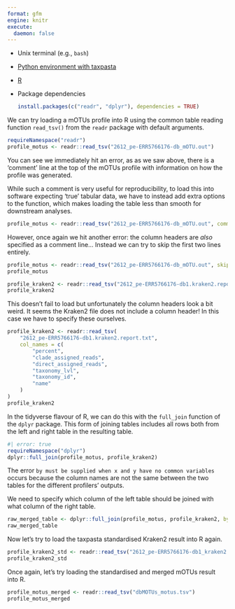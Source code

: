 ```yaml
---
format: gfm
engine: knitr
execute:
  daemon: false
---
```


<!-- --8<-- [start:software] -->

- Unix terminal (e.g., `bash`)
- [Python environment with taxpasta](../index.md#install)
- [R](https://rstudio-education.github.io/hopr/starting.html#how-to-download-and-install-r)
- Package dependencies

    ```R
    install.packages(c("readr", "dplyr"), dependencies = TRUE)
    ```

<!-- --8<-- [end:software] -->

<!-- --8<-- [start:raw-motus] -->

We can try loading a mOTUs profile into R using the common table reading function `read_tsv()` from the `readr` package with default arguments.

```r
requireNamespace("readr")
profile_motus <- readr::read_tsv("2612_pe-ERR5766176-db_mOTU.out")
```

You can see we immediately hit an error, as as we saw above, there is a 'comment' line at the top of the mOTUs profile with information on how the profile was generated.

While such a comment is very useful for reproducibility, to load this into software expecting 'true' tabular data, we have to instead add extra options to the function, which makes loading the table less than smooth for downstream analyses.

```r
profile_motus <- readr::read_tsv("2612_pe-ERR5766176-db_mOTU.out", comment = "#")
```

However, once again we hit another error: the column headers are _also_ specified as a comment line...  Instead we can try to skip the first two lines entirely.

```r
profile_motus <- readr::read_tsv("2612_pe-ERR5766176-db_mOTU.out", skip = 2)
profile_motus
```

<!-- --8<-- [end:raw-motus] -->

<!-- --8<-- [start:raw-kraken2] -->

```r
profile_kraken2 <- readr::read_tsv("2612_pe-ERR5766176-db1.kraken2.report.txt")
profile_kraken2
```

This doesn't fail to load but unfortunately the column headers look a bit weird. It seems the Kraken2 file does not include a column header! In this case we have to specify these ourselves.

```r
profile_kraken2 <- readr::read_tsv(
    "2612_pe-ERR5766176-db1.kraken2.report.txt",
    col_names = c(
        "percent",
        "clade_assigned_reads",
        "direct_assigned_reads",
        "taxonomy_lvl",
        "taxonomy_id",
        "name"
    )
)
profile_kraken2
```

<!-- --8<-- [end:raw-kraken2] -->

<!-- --8<-- [start:outer-join] -->

In the tidyverse flavour of R, we can do this with the `full_join` function of
the `dplyr` package. This form of joining tables includes all rows both from the
left and right table in the resulting table.

```r
#| error: true
requireNamespace("dplyr")
dplyr::full_join(profile_motus, profile_kraken2)
```

The error `by must be supplied when x and y have no common variables` occurs
because the column names are not the same between the two tables for the
different profilers' outputs.

We need to specify which column of the left table
should be joined with what column of the right table.

```r
raw_merged_table <- dplyr::full_join(profile_motus, profile_kraken2, by = c("NCBI_tax_id" = "taxonomy_id"))
raw_merged_table
```

<!-- --8<-- [end:outer-join] -->

<!-- --8<-- [start:std-kraken2] -->

Now let’s try to load the taxpasta standardised Kraken2 result into
R again.

```r
profile_kraken2_std <- readr::read_tsv("2612_pe-ERR5766176-db1_kraken2.tsv")
profile_kraken2_std
```

<!-- --8<-- [end:std-kraken2] -->

<!-- --8<-- [start:merge-motus] -->

Once again, let's try loading the standardised and merged mOTUs result into R.

```r
profile_motus_merged <- readr::read_tsv("dbMOTUs_motus.tsv")
profile_motus_merged
```

<!-- --8<-- [end:merge-motus] -->
